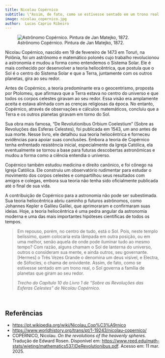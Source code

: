 ```yaml
---
title: Nicolau Copérnico
subtitle: \"Assim, de fato, como se estivesse sentado em um trono real, o Sol governa a família de planetas que giram ao seu redor\"
image: nicolau_copernico.jpg
author:  Lucas Caprio Ribeiro
---
```


![Astrônomo Copérnico. Pintura de Jan Matejko, 1872.](nicolau_copernico.jpg)

Nicolau Copérnico, nascido em 19 de fevereiro de 1473 em Toruń, na Polônia, foi um astrônomo e matemático polonês cujo trabalho revolucionou a astronomia e mudou a forma como entendemos o Sistema Solar. Ele é mais conhecido por desenvolver a teoria heliocêntrica, que postula que o Sol é o centro do Sistema Solar e que a Terra, juntamente com os outros planetas, gira ao seu redor.

Antes de Copérnico, a teoria predominante era o geocentrismo, proposta por Ptolomeu, que afirmava que a Terra estava no centro do universo e que todos os corpos celestes giravam ao seu redor. Essa visão era amplamente aceita e estava alinhada com as crenças religiosas da época. No entanto, Copérnico, através de observações e cálculos matemáticos, concluiu que a Terra e os outros planetas giravam em torno do Sol.

Sua obra mais famosa, "De Revolutionibus Orbium Coelestium" (Sobre as Revoluções das Esferas Celestes), foi publicada em 1543, um ano antes de sua morte. Nesse livro, ele detalhou sua teoria heliocêntrica e forneceu evidências para apoiar suas conclusões. Embora a teoria de Copérnico tenha enfrentado resistência inicial, especialmente da Igreja Católica, ela eventualmente se tornou a base para futuras descobertas astronômicas e mudou a forma como a ciência entendia o universo.

Copérnico também estudou medicina e direito canônico, e foi cônego na Igreja Católica. Ele construiu um observatório rudimentar para estudar o movimento dos corpos celestes e compartilhou seus resultados com amigos e colegas, embora sua teoria não tenha sido oficialmente publicada até o final de sua vida.

A contribuição de Copérnico para a astronomia não pode ser subestimada. Sua teoria heliocêntrica abriu caminho p futuros astrônomos, como Johannes Kepler e Galileu Galilei, que aprimoraram e confirmaram suas ideias. Hoje, a teoria heliocêntrica é uma pedra angular da astronomia moderna e uma das mais importantes hipóteses científicas de todos os tempos.

> Em repouso, porém, no centro de tudo, está o Sol. Pois, neste templo belíssimo, quem colocaria esta lâmpada em outra posição, ou em uma melhor, senão aquela de onde pode iluminar tudo ao mesmo tempo? Com razão, alguns chamam o Sol de lanterna do universo, outros o consideram sua mente, e ainda outros, seu governante. [Hermes] o Três Vezes Grande o denomina um deus visível, e Electra, de Sófocles, o chama de onividente. Assim, de fato, como se estivesse sentado em um trono real, o Sol governa a família de planetas que giram ao seu redor.
>
> *Trecho do Capítulo 10 do Livro 1 de "Sobre as Revoluções das Esferas Celestes" de Nicolau Copérnico.*

<br>

## Referências

- <https://pt.wikipedia.org/wiki/Nicolau_Cop%C3%A9rnico>
- <https://www.worldhistory.org/trans/pt/1-19243/nicolau-copernico/>
- COPÉRNICO, Nicolau. *On the revolutions of the heavenly spheres.* Tradução de Edward Rosen. Disponível em: <https://www.reed.edu/math-stats/wieting/mathematics537/DeRevolutionibus.pdf>. Acesso em: 11 mar. 2025.

